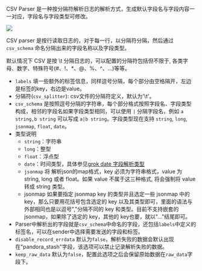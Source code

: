CSV Parser 是一种按分隔符解析日志的解析方式，生成默认字段名与字段内容一一对应，字段名与字段类型可修改。

![](https://pandora-kibana.qiniu.com/csv_analysis.png)

CSV parser 是按行读取日志的，对于每一行，以分隔符分隔，然后通过 `csv_schema` 命名分隔出来的字段名称以及字段类型。

默认情况下 CSV 是按 \t 分隔日志的，可以配置的分隔符包括但不限于, 各类字母、数字、特殊符号(#、!、*、@、%、^、...)等等。

* `labels` 填一些额外的标签信息，同样逗号分隔，每个部分由空格隔开，左边是标签的key，右边是value。
* 分隔符(`csv_splitter`): csv文件的分隔符定义，默认为'\t'。
* `csv_schema` 是按照逗号分隔的字符串，每个部分格式按照字段名、字段类型构成，相邻的字段名如果字段类型相同，可以使用 `|` 分隔字段名，例如 `a string,b string` 可以写成 `a|b string`。字段类型现在支持 `string`, `long`, `jsonmap`, `float`, `date`。
* 类型说明
  * `string`：字符串
  * `long`：整型
  * `float`：浮点型
  * `date`：时间类型，具体参见[grok date 字段解析类型](/insight/manual/4759/grok-parser)
  * `jsonmap` 将 解析json的map格式，key 必须为字符串格式，value 为 string, long 或者 float。如果 value 不属于这三种格式, 将会强制将 value 转成 string 类型。
  * jsonmap 如果要指定 jsonmap key 的类型并且选定一些 jsonmap 中的 key，那么只要用花括号包含选定的 key 以及其类型即可，里面的语法与外部相同也是以逗号","分隔不同的 key 和类型。目前不支持嵌套的 jsonmap，如果除了选定的 key，其他的 key也要，就以"..."结尾即可。
* Parser中解析出的字段就是`csv_schema`中命名的字段，还包括`labels`中定义的标签名，可以在sender中选择需要发送的字段和标签。
* `disable_record_errdata` 默认为`false`，解析失败的数据会默认出现在"pandora_stash"字段，该选项可以禁止记录解析失败的数据。
* `keep_raw_data` 默认为`false`，配置此选项之后会保留原始数据在`raw_data`字段下。